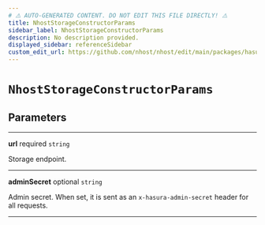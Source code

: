 ```yaml
---
# ⚠️ AUTO-GENERATED CONTENT. DO NOT EDIT THIS FILE DIRECTLY! ⚠️
title: NhostStorageConstructorParams
sidebar_label: NhostStorageConstructorParams
description: No description provided.
displayed_sidebar: referenceSidebar
custom_edit_url: https://github.com/nhost/nhost/edit/main/packages/hasura-storage-js/src/hasura-storage-client.ts#L15
---
```


# `NhostStorageConstructorParams`

## Parameters

---

**<span className="parameter-name">url</span>** <span className="optional-status">required</span> <code>string</code>

Storage endpoint.

---

**<span className="parameter-name">adminSecret</span>** <span className="optional-status">optional</span> <code>string</code>

Admin secret. When set, it is sent as an `x-hasura-admin-secret` header for all requests.

---
